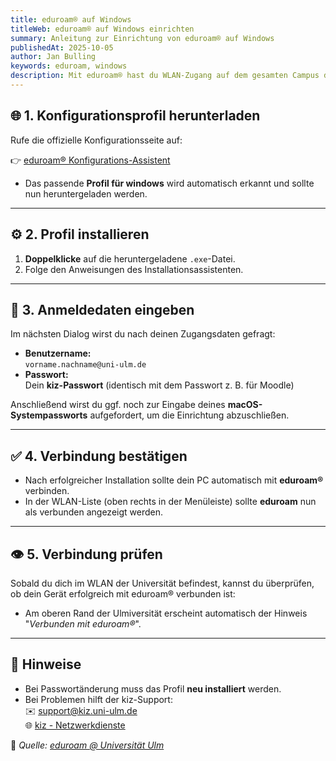 ```yaml
---
title: eduroam® auf Windows
titleWeb: eduroam® auf Windows einrichten
summary: Anleitung zur Einrichtung von eduroam® auf Windows
publishedAt: 2025-10-05
author: Jan Bulling
keywords: eduroam, windows
description: Mit eduroam® hast du WLAN-Zugang auf dem gesamten Campus der Universität Ulm - sowie an vielen Hochschulen weltweit. Diese Anleitung beschreibt die Einrichtung von eduroam auf Windows.
---
```


## 🌐 1. Konfigurationsprofil herunterladen

Rufe die offizielle Konfigurationsseite auf:

👉 [eduroam® Konfigurations-Assistent](https://cat.eduroam.org/?idp=5074&profile=13597)

- Das passende **Profil für windows** wird automatisch erkannt und sollte nun heruntergeladen werden.

---

## ⚙️ 2. Profil installieren

1. **Doppelklicke** auf die heruntergeladene `.exe`-Datei.
2. Folge den Anweisungen des Installationsassistenten.

---

## 🔐 3. Anmeldedaten eingeben

Im nächsten Dialog wirst du nach deinen Zugangsdaten gefragt:

- **Benutzername:**  
  `vorname.nachname@uni-ulm.de`
- **Passwort:**  
  Dein **kiz-Passwort** (identisch mit dem Passwort z. B. für Moodle)

Anschließend wirst du ggf. noch zur Eingabe deines **macOS-Systempassworts** aufgefordert, um die Einrichtung abzuschließen.

---

## ✅ 4. Verbindung bestätigen

- Nach erfolgreicher Installation sollte dein PC automatisch mit **eduroam®** verbinden.
- In der WLAN-Liste (oben rechts in der Menüleiste) sollte **eduroam** nun als verbunden angezeigt werden.

---

## 👁️ 5. Verbindung prüfen

Sobald du dich im WLAN der Universität befindest, kannst du überprüfen, ob dein Gerät erfolgreich mit eduroam® verbunden ist:

- Am oberen Rand der Ulmiversität erscheint automatisch der Hinweis "_Verbunden mit eduroam®_".

---

## 📎 Hinweise

- Bei Passwortänderung muss das Profil **neu installiert** werden.
- Bei Problemen hilft der kiz-Support:  
  ✉️ [support@kiz.uni-ulm.de](mailto:support@kiz.uni-ulm.de)  
  🌐 [kiz - Netzwerkdienste](https://www.uni-ulm.de/einrichtungen/kiz/)

🔗 _Quelle: [eduroam @ Universität Ulm](https://www.uni-ulm.de/einrichtungen/kiz/service-katalog/netzwerk-konnektivitaet/wlan/eduroam/)_

